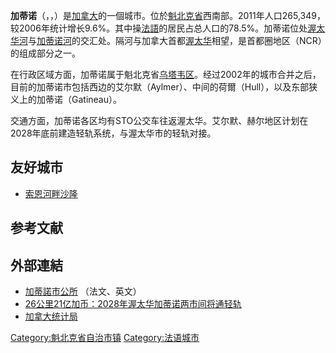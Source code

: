 {{Infobox settlement
| name = 加蒂諾
| native_name = Gatineau
| native_name_lang = fr
| official_name = 加蒂諾市镇<br>Ville de Gatineau
| settlement_type = [[魁北克行政区划|县级市镇]]
| image_skyline = Gatineau (view from the Peace Tower of Parliament Centre Block).JPG
| imagesize = 
| image_caption = 加蒂諾市區
| image_flag = 
| flag_size = 
| image_seal = 
| seal_size = 
| image_shield = Armoiries Gatineau.jpg
| shield_size = 
| image_blank_emblem = <!-- 檔案不存在 Gatineau Logo.svg ，可從英文維基百科取得 -->
| blank_emblem_size = 
| nickname = 
| motto = Fortunae meae, multorum faber<ref name=motto>[http://www.ville.gatineau.qc.ca/docs/histoire_cartes_statistiques/archives/docs/Gat33_armoi.htm Ville de Gatineau (1933–1974) – Armoiries<!-- Bot generated title -->]</ref>（我和許多其他人的命運製造者）
| image_map = Gatineau Quebec location diagram.png
| map_caption = 加蒂諾在魁北克省的位置
| image_map1 = 
| mapsize1 = 
| map_caption1 = 
| pushpin_map = Canada Quebec
| pushpin_label_position = top
| pushpin_map_caption = 加蒂諾在魁北克省的位置
| coordinates = {{coord|45|29|N|75|39|W|region:CA-QC|display=inline,title}}
| coor_pinpoint = 
| coordinates_footnotes =
| subdivision_type = 國家
| subdivision_name = [[加拿大|加拿大]]
| subdivision_type1 = [[加拿大行政區劃|省]]
| subdivision_type2 = [[魁北克省地區列表|地區]]
| subdivision_type3 = {{link-en|地區縣市|Regional county municipality|RCM}}
| subdivision_type4 = 
| subdivision_name1 = [[魁北克省|魁北克省]]
| subdivision_name2 = [[烏塔韋區|烏塔韋區]]
| subdivision_name3 = 無
| subdivision_name4 = 
| established_title = 
| established_date = 
| established_title1 = 構成
| established_date1 = 2002年1月1日
| established_title2 = 
| established_date2 = 
| established_title3 = 
| established_date3 = 
| government_footnotes =
| government_type = {{link-en|加蒂諾市議會|Gatineau City Council}}
| leader_title = 市長
| leader_name = Maxime Pedneaud-Jobin
| area_footnotes 
| area_magnitude = 
| area_total_km2 = 381.30
| area_land_km2 = 342.98
| area_water_km2 = 
| area_water_percent = 
| area_urban_km2 = 
| area_metro_km2 = 2999.90
| elevation_footnotes = 
| elevation_m = 
| population_total = 276,245
| population_as_of = 2016
| population_footnotes =<ref name="cp2016">{{SCref |unit=csd |code=2466023|year=2016}}</ref>
| population_density_km2 = 773.7
| population_urban = 
| population_density_urban_km2 = 
| population_metro = 332,057
| population_metro_footnotes = 
| population_density_metro_km2 = 104.8
| population_blank1_title = 人口<small>2011－2016</small>
| population_blank1 = {{increase}} 4.1%
| population_density_blank1_km2 = 
| population_blank2_title = 住宅
| population_blank2 = 125608
| population_note = 
| postal_code_type = [[加拿大郵政編碼|郵政編碼]]
| postal_code = {{link-en|加拿大J郵政編碼列表|List of J postal codes of Canada|J8L、J8M、J8P、J8R、J8T、J8V、J8X至J8Z、J9A、J9H至J9J}}，不同的K1A（政府部門）
| area_codes = {{link-en|電話區號819及873|Area codes 819 and 873|819、873}}
| website = {{URL|gatineau.ca}}
| footnotes = 
| image_dot_map = 
| dot_mapsize = 
| dot_map_caption = 
| dot_x = 
| dot_y = 
| pushpin_label = 
| leader_title2 = {{link-en|加拿大聯邦選區列表|List of Canadian federal electoral districts|聯邦選區}}
| leader_name2 = {{link-en|加蒂諾 (選區)|Gatineau (electoral district)|加蒂諾}} / {{link-en|赫爾-阿爾馬|Hull—Aylmer}} / {{link-en|龐蒂克 (選區)|Pontiac (electoral district)|龐蒂克}} / {{link-en|阿讓特伊-小民族|Argenteuil—La Petite-Nation}}
| leader_title3 = {{link-en|魁北克省選區列表|List of Quebec provincial electoral districts|省選區}}
| leader_name3 = {{link-en|查普盧 (省選區)|Chapleau (provincial electoral district)|查普里盧}} / {{link-en|加蒂諾 (省選區)|Gatineau (provincial electoral district)|加蒂諾}} / {{link-en|赫爾 (省選區)|Hull (provincial electoral district)|赫爾}} / {{link-en|帕皮諾 (省選區)|Papineau (provincial electoral district)|帕皮諾}} / {{link-en|龐蒂克 (省選區)|Pontiac (provincial electoral district)|龐蒂克}}
| leader_title4 = 
| leader_name4 = 
| leader_title5 = 
| leader_name5 = 
| area_metro_footnotes =<ref name="cp2011-CA">[http://www12.statcan.gc.ca/census-recensement/2011/dp-pd/prof/details/page.cfm?Lang=E&Geo1=CMA&Code1=50524&Geo2=PR&Code2=35&Data=Count&SearchText=Ottawa%20-%20Gatineau%20[Quebec%20part]&SearchType=Begins&SearchPR=01&B1=All&GeoLevel=PR&GeoCode=505&TABID=1 Ottawa – Gatineau (Quebec part) (Census metropolitan area), 2011 Census profile]. The census metropolitan area (Quebec part) consists of Gatineau, [[Bowman,_Quebec|Bowman]], [[Cantley,_Quebec|Cantley]], [[Chelsea,_Quebec|Chelsea]], [[Denholm,_Quebec|Denholm]], [[L'Ange-Gardien,_Outaouais,_Quebec|L'Ange-Gardien]], [[La_Pêche,_Quebec|La Pêche]], [[Mayo,_Quebec|Mayo]], [[Notre-Dame-de-la-Salette,_Quebec|Notre-Dame-de-la-Salette]], [[Pontiac,_Quebec|Pontiac]], [[Val-des-Bois,_Quebec|Val-des-Bois]], [[Val-des-Monts,_Quebec|Val-des-Monts]].  In the 2006 census, the census metropolitan area had not included Bowman, Mayo, Notre-Dame-de-la-Salette, Val-des-Bois.</ref>
| timezone = [[北美東部時區|EST]]
| utc_offset = −5
| timezone_DST = [[北美東部時區|EDT]]
| utc_offset_DST = −4
| blank_name = 公路<br> {{jct|state=QC|A|5}} <br> {{jct|state=QC|A|50}}
| blank_info = <br> {{jct|state=QC|QC|105}} <br> {{jct|state=QC|QC|148}} <br> {{jct|state=QC|QC|307}} <br> {{jct|state=QC|QC|315}} <br> {{jct|state=QC|QC|366}}
| blank1_name = 大橋
| blank1_info = {{link-en|亞歷山德里亞大橋|Alexandra Bridge}}<br>{{link-en|波蒂奇大橋|Portage Bridge}}<br>{{link-en|紹迪埃大橋|Chaudière Bridge}}<br>{{link-en|威爾斯王子大橋 (加拿大)|Prince of Wales Bridge (Canada)|威爾斯王子大橋}}<br>{{link-en|尚普蘭大橋 (渥太華)|Champlain Bridge (Ottawa)|尚普蘭}}<br>{{link-en|麥當奴-加蒂大橋|Macdonald-Cartier Bridge}}
}}
'''加蒂诺'''（{{lang-fr|'''Gatineau'''}}，{{IPAc-en|ˈ|ɡ|æ|t|ᵻ|n|oʊ}}，{{IPA-fr|ɡatino|lang}}）是[[加拿大|加拿大]]的一個城市。位於[[魁北克省|魁北克省]]西南部。2011年人口265,349，较2006年统计增长9.6%。其中操[[法語|法語]]的居民占总人口的78.5%。加蒂诺位处[[渥太华河|渥太华河]]与[[加蒂诺河|加蒂诺河]]的交汇处。隔河与加拿大首都[[渥太华|渥太华]]相望，是首都圈地区（NCR）的组成部分之一。

在行政区域方面，加蒂诺属于魁北克省[[乌塔韦区|乌塔韦区]]。经过2002年的城市合并之后，目前的加蒂诺市包括西边的艾尔默（Aylmer）、中间的荷爾（Hull），以及东部狭义上的加蒂诺（Gatineau）。

交通方面，加蒂诺各区均有STO公交车往返渥太华。艾尔默、赫尔地区计划在2028年底前建造轻轨系统，与渥太华市的轻轨对接。

==友好城市==
* {{FRA}} [[索恩河畔沙隆|索恩河畔沙隆]]

==参考文献==
{{reflist}}

== 外部連結 ==
* [http://www.ville.gatineau.qc.ca/ 加蒂諾市公所]{{Wayback|url=http://www.ville.gatineau.qc.ca/ |date=20040518184636 }} （法文、英文）
* [https://web.archive.org/web/20180720022928/http://tofuru.com/26%E5%85%AC%E9%87%8C21%E4%BA%BF%E5%8A%A0%E5%B8%81%EF%BC%9A2028%E5%B9%B4%E6%B8%A5%E5%A4%AA%E5%8D%8E%E5%8A%A0%E8%92%82%E8%AF%BA%E4%B8%A4%E5%B8%82%E9%97%B4%E5%B0%86%E9%80%9A%E8%BD%BB%E8%BD%A8/ 26公里21亿加币：2028年渥太华加蒂诺两市间将通轻轨]
* [http://www12.statcan.gc.ca/census-recensement/2011/dp-pd/prof/details/page.cfm?Lang=E&Geo1=CSD&Code1=2481017&Geo2=PR&Code2=24&Data=Count&SearchType=Begins&SearchPR=01&B1=All/ 加拿大统计局]{{Wayback|url=http://www12.statcan.gc.ca/census-recensement/2011/dp-pd/prof/details/page.cfm?Lang=E&Geo1=CSD&Code1=2481017&Geo2=PR&Code2=24&Data=Count&SearchType=Begins&SearchPR=01&B1=All%2F |date=20190126093613 }}
{{Authority control}}
{{DEFAULTSORT:Gatineau}}
{{魁北克行政区划}}
[[Category:魁北克省自治市镇|Category:魁北克省自治市镇]]
[[Category:法语城市|Category:法语城市]]
